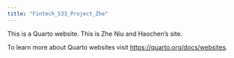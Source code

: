 ```yaml
---
title: "Fintech_533_Project_Zhe"
---
```


This is a Quarto website.
This is Zhe Niu and Haochen's site.

To learn more about Quarto websites visit <https://quarto.org/docs/websites>.
